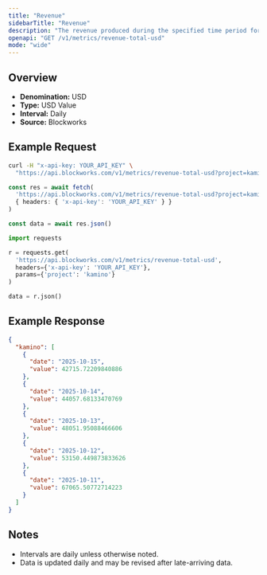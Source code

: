 ```yaml
---
title: "Revenue"
sidebarTitle: "Revenue"
description: "The revenue produced during the specified time period for given project."
openapi: "GET /v1/metrics/revenue-total-usd"
mode: "wide"
---
```


## Overview

- **Denomination:** USD
- **Type:** USD Value
- **Interval:** Daily
- **Source:** Blockworks

## Example Request

<CodeGroup>

```bash cURL
curl -H "x-api-key: YOUR_API_KEY" \
  "https://api.blockworks.com/v1/metrics/revenue-total-usd?project=kamino"
```

```typescript TypeScript
const res = await fetch(
  'https://api.blockworks.com/v1/metrics/revenue-total-usd?project=kamino',
  { headers: { 'x-api-key': 'YOUR_API_KEY' } }
)

const data = await res.json()
```

```python Python
import requests

r = requests.get(
  'https://api.blockworks.com/v1/metrics/revenue-total-usd',
  headers={'x-api-key': 'YOUR_API_KEY'},
  params={'project': 'kamino'}
)

data = r.json()
```

</CodeGroup>

## Example Response

```json
{
  "kamino": [
    {
      "date": "2025-10-15",
      "value": 42715.72209840886
    },
    {
      "date": "2025-10-14",
      "value": 44057.68133470769
    },
    {
      "date": "2025-10-13",
      "value": 48051.95088466606
    },
    {
      "date": "2025-10-12",
      "value": 53150.449873833626
    },
    {
      "date": "2025-10-11",
      "value": 67065.50772714223
    }
  ]
}
```

## Notes
- Intervals are daily unless otherwise noted.
- Data is updated daily and may be revised after late-arriving data.